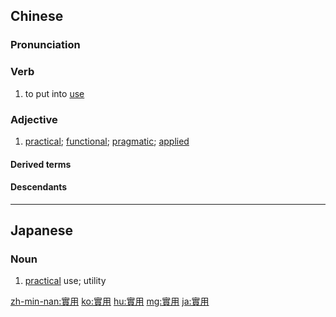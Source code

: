 {{also|实用}}
==Chinese==
{{zh-forms|s=实用}}

===Pronunciation===
{{zh-pron
|m=shíyòng
|c=sat6 jung6
|mn=si̍t-iōng/qz,xm:si̍t-ēng
|cat=v,a
}}

===Verb===
{{zh-verb}}

# to put into [[use]]

===Adjective===
{{zh-adj}}

# [[practical]]; [[functional]]; [[pragmatic]]; [[applied]]
#: {{zh-x|這 個 課程 不 是 很 實用。|This course is not very '''practical'''.}}

====Derived terms====
{{zh-der|實用主義|實用性}}

====Descendants====
{{CJKV||s=実用|じつよう|실용|thực dụng}}

{{zh-cat|Elementary}}

----

==Japanese==
{{ja-kanjitab|じつ|よう|yomi=on}}

===Noun===
{{ja-noun|じつよう|shin=実用}}

# [[practical]] use; utility

[[zh-min-nan:實用]]
[[ko:實用]]
[[hu:實用]]
[[mg:實用]]
[[ja:實用]]